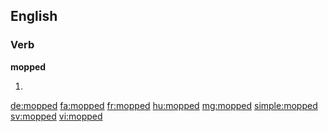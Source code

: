 ==English==

===Verb===
'''mopped'''

# {{en-past of|mop}}

[[de:mopped]]
[[fa:mopped]]
[[fr:mopped]]
[[hu:mopped]]
[[mg:mopped]]
[[simple:mopped]]
[[sv:mopped]]
[[vi:mopped]]